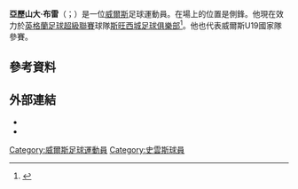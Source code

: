 '''亞歷山大·布雷'''（{{lang-en|Alex Bray}}；{{bd|1995年|3月20日}}）是一位[[威爾斯|威爾斯]]足球運動員。在場上的位置是側鋒。他現在效力於[[英格蘭足球超級聯賽|英格蘭足球超級聯賽]]球隊[[斯旺西城足球俱樂部|斯旺西城足球俱樂部]]<ref name="Plymouth Loan">{{Cite news | title = Plymouth Argyle sign 19-year-old winger Alex Bray on loan from Swansea City | url = http://www.plymouthherald.co.uk/Plymouth-Argyle-sign-19-year-old-winger-Alex-Bray/story-22859343-detail/story.html | publisher = plymouthherald.co.uk | date = 1 September 2014 | accessdate = 6 September 2014 | deadurl = yes | archiveurl = https://archive.is/20140906134258/http://www.plymouthherald.co.uk/Plymouth-Argyle-sign-19-year-old-winger-Alex-Bray/story-22859343-detail/story.html | archivedate = 2014年9月6日 }}</ref>。他也代表威爾斯U19國家隊參賽。
==參考資料==
{{Reflist}}

==外部連結==
*{{soccerbase|70943}}
*{{soccerway|alexander-bray/344947|Alex Bray}}

{{DEFAULTSORT:Bray, Alex}}
[[Category:威爾斯足球運動員|Category:威爾斯足球運動員]]
[[Category:史雲斯球員|Category:史雲斯球員]]